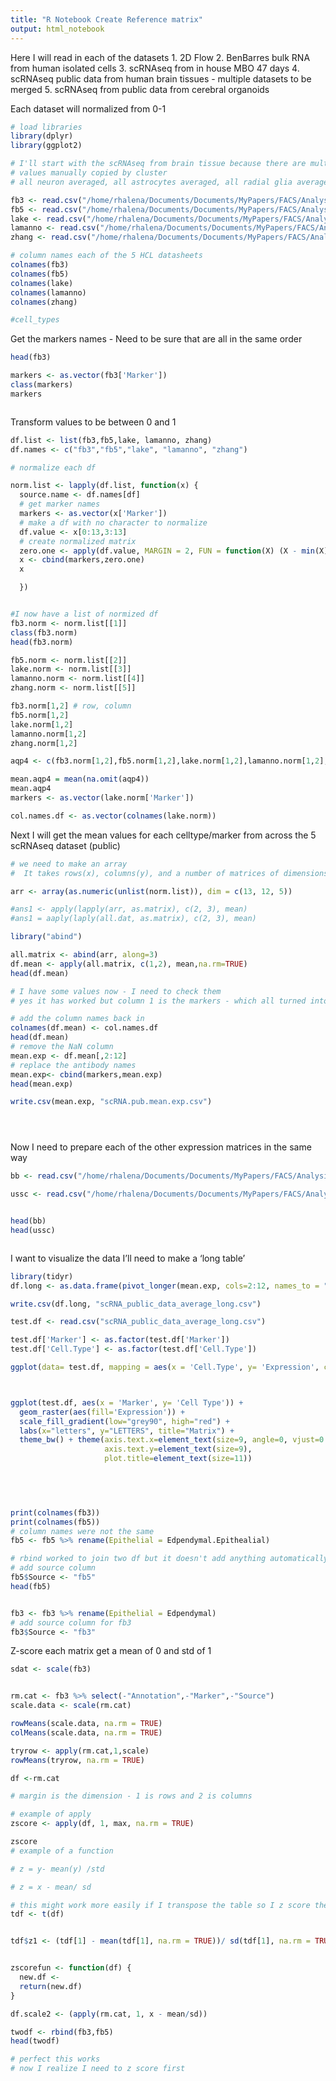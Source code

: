 ```yaml
---
title: "R Notebook Create Reference matrix"
output: html_notebook
---
```


Here I will read in each of the datasets
1. 2D Flow
2. BenBarres bulk RNA from human isolated cells
3. scRNAseq from in house MBO 47 days
4. scRNAseq public data from human brain tissues - multiple datasets to be merged
5. scRNAseq from public data from cerebral organoids

Each dataset will normalized from 0-1

```r
# load libraries
library(dplyr)
library(ggplot2)

```



```r
# I'll start with the scRNAseq from brain tissue because there are multiple datasets. From human cell landscape
# values manually copied by cluster
# all neuron averaged, all astrocytes averaged, all radial glia averaged. 

fb3 <- read.csv("/home/rhalena/Documents/Documents/MyPapers/FACS/Analysis/Reference_matrix/HumanCellLandscape/fetalbrain3.csv")
fb5 <- read.csv("/home/rhalena/Documents/Documents/MyPapers/FACS/Analysis/Reference_matrix/HumanCellLandscape/fetalbrain5.csv")
lake <- read.csv("/home/rhalena/Documents/Documents/MyPapers/FACS/Analysis/Reference_matrix/HumanCellLandscape/Lake.csv")
lamanno <- read.csv("/home/rhalena/Documents/Documents/MyPapers/FACS/Analysis/Reference_matrix/HumanCellLandscape/lamanno.csv")
zhang <- read.csv("/home/rhalena/Documents/Documents/MyPapers/FACS/Analysis/Reference_matrix/HumanCellLandscape/zhang.csv")

# column names each of the 5 HCL datasheets
colnames(fb3)
colnames(fb5)
colnames(lake)
colnames(lamanno)
colnames(zhang)

#cell_types

```

Get the markers names - Need to be sure that are all in the same order

```r
head(fb3)

markers <- as.vector(fb3['Marker'])
class(markers)
markers



```



Transform values to be between 0 and 1 

```r

df.list <- list(fb3,fb5,lake, lamanno, zhang)
df.names <- c("fb3","fb5","lake", "lamanno", "zhang")

# normalize each df

norm.list <- lapply(df.list, function(x) {
  source.name <- df.names[df]
  # get marker names
  markers <- as.vector(x['Marker'])
  # make a df with no character to normalize
  df.value <- x[0:13,3:13]
  # create normalized matrix
  zero.one <- apply(df.value, MARGIN = 2, FUN = function(X) (X - min(X))/diff(range(X)))
  x <- cbind(markers,zero.one)
  x

  })


#I now have a list of normized df 
fb3.norm <- norm.list[[1]]
class(fb3.norm)
head(fb3.norm)

fb5.norm <- norm.list[[2]]
lake.norm <- norm.list[[3]]
lamanno.norm <- norm.list[[4]]
zhang.norm <- norm.list[[5]]

fb3.norm[1,2] # row, column
fb5.norm[1,2]
lake.norm[1,2]
lamanno.norm[1,2]
zhang.norm[1,2]

aqp4 <- c(fb3.norm[1,2],fb5.norm[1,2],lake.norm[1,2],lamanno.norm[1,2],zhang.norm[1,2])

mean.aqp4 = mean(na.omit(aqp4))
mean.aqp4
markers <- as.vector(lake.norm['Marker'])

col.names.df <- as.vector(colnames(lake.norm))


```

Next I will get the mean values for each celltype/marker from across the 5 scRNAseq dataset (public)

```r

# we need to make an array
#  It takes rows(x), columns(y), and a number of matrices of dimensions nrow * ncol(z).

arr <- array(as.numeric(unlist(norm.list)), dim = c(13, 12, 5))

#ans1 <- apply(lapply(arr, as.matrix), c(2, 3), mean)
#ans1 = aaply(laply(all.dat, as.matrix), c(2, 3), mean) 

library("abind")

all.matrix <- abind(arr, along=3)
df.mean <- apply(all.matrix, c(1,2), mean,na.rm=TRUE)
head(df.mean)

# I have some values now - I need to check them
# yes it has worked but column 1 is the markers - which all turned into NaN

# add the column names back in
colnames(df.mean) <- col.names.df 
head(df.mean)
# remove the NaN column
mean.exp <- df.mean[,2:12]
# replace the antibody names
mean.exp<- cbind(markers,mean.exp)
head(mean.exp)

write.csv(mean.exp, "scRNA.pub.mean.exp.csv")





```


Now I need to prepare each of the other expression matrices in the same way


```r
bb <- read.csv("/home/rhalena/Documents/Documents/MyPapers/FACS/Analysis/Reference_matrix/Inputs_for_reference_combined/BenBarres_marker_exp_input.csv")

ussc <- read.csv("/home/rhalena/Documents/Documents/MyPapers/FACS/Analysis/Reference_matrix/Inputs_for_reference_combined/UCSC_organoid_average_by_cluster.csv")


head(bb)
head(ussc)



```








I want to visualize the data I'll need to make a 'long table'

```r
library(tidyr)
df.long <- as.data.frame(pivot_longer(mean.exp, cols=2:12, names_to = "Cell Type", values_to = "Expression" ))

write.csv(df.long, "scRNA_public_data_average_long.csv")

test.df <- read.csv("scRNA_public_data_average_long.csv")

test.df['Marker'] <- as.factor(test.df['Marker'])
test.df['Cell.Type'] <- as.factor(test.df['Cell.Type'])

ggplot(data= test.df, mapping = aes(x = 'Cell.Type', y= 'Expression', color= 'Marker')) + geom_boxplot()



ggplot(test.df, aes(x = 'Marker', y= 'Cell Type')) +
  geom_raster(aes(fill='Expression')) + 
  scale_fill_gradient(low="grey90", high="red") +
  labs(x="letters", y="LETTERS", title="Matrix") +
  theme_bw() + theme(axis.text.x=element_text(size=9, angle=0, vjust=0.3),
                     axis.text.y=element_text(size=9),
                     plot.title=element_text(size=11))

  

  
```





```r

print(colnames(fb3))
print(colnames(fb5))
# column names were not the same
fb5 <- fb5 %>% rename(Epithelial = Edpendymal.Epithealial)

# rbind worked to join two df but it doesn't add anything automatically to indicate where the data came from these are just turning into replicates 
# add source column
fb5$Source <- "fb5"
head(fb5)


fb3 <- fb3 %>% rename(Epithelial = Edpendymal)
# add source column for fb3
fb3$Source <- "fb3"

```
Z-score each matrix get a mean of 0 and std of 1 

```r

sdat <- scale(fb3)


rm.cat <- fb3 %>% select(-"Annotation",-"Marker",-"Source")
scale.data <- scale(rm.cat)

rowMeans(scale.data, na.rm = TRUE)
colMeans(scale.data, na.rm = TRUE)

tryrow <- apply(rm.cat,1,scale)
rowMeans(tryrow, na.rm = TRUE)

df <-rm.cat

# margin is the dimension - 1 is rows and 2 is columns 

# example of apply
zscore <- apply(df, 1, max, na.rm = TRUE)

zscore  
# example of a function

# z = y- mean(y) /std 

# z = x - mean/ sd

# this might work more easily if I transpose the table so I z score the columns
tdf <- t(df)


tdf$z1 <- (tdf[1] - mean(tdf[1], na.rm = TRUE))/ sd(tdf[1], na.rm = TRUE)


zscorefun <- function(df) {
  new.df <- 
  return(new.df)
}

df.scale2 <- (apply(rm.cat, 1, x - mean/sd))

```



```r

twodf <- rbind(fb3,fb5)
head(twodf)

# perfect this works
# now I realize I need to z score first


```

